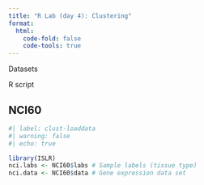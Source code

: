 ```yaml
---
title: "R Lab (day 4): Clustering"
format: 
  html:
    code-fold: false
    code-tools: true
---
```


Datasets

R script


## NCI60

```r
#| label: clust-loaddata
#| warning: false
#| echo: true

library(ISLR)
nci.labs <- NCI60$labs # Sample labels (tissue type)
nci.data <- NCI60$data # Gene expression data set
```

